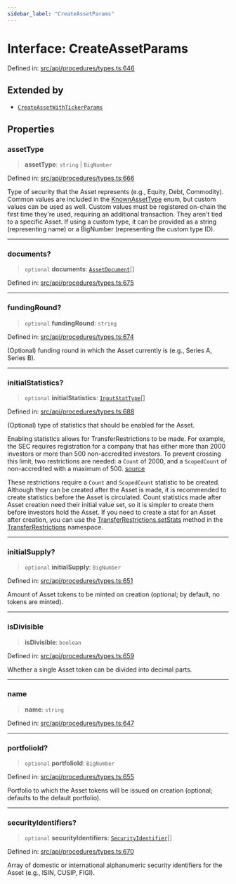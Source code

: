 ```yaml
---
sidebar_label: "CreateAssetParams"
---
```


# Interface: CreateAssetParams

Defined in: [src/api/procedures/types.ts:646](https://github.com/PolymeshAssociation/polymesh-sdk/blob/bee6a2fe7a8ce5db42a6982e793782182cde2153/src/api/procedures/types.ts#L646)

## Extended by

- [`CreateAssetWithTickerParams`](CreateAssetWithTickerParams.mdx)

## Properties

### assetType

> **assetType**: `string` \| `BigNumber`

Defined in: [src/api/procedures/types.ts:666](https://github.com/PolymeshAssociation/polymesh-sdk/blob/bee6a2fe7a8ce5db42a6982e793782182cde2153/src/api/procedures/types.ts#L666)

Type of security that the Asset represents (e.g., Equity, Debt, Commodity). Common values are included in the
  [KnownAssetType](../../../entities/Asset/types/enumerations/KnownAssetType.mdx) enum, but custom values can be used as well. Custom values must be registered on-chain the first time
  they're used, requiring an additional transaction. They aren't tied to a specific Asset.
  If using a custom type, it can be provided as a string (representing name) or a BigNumber (representing the custom type ID).

***

### documents?

> `optional` **documents**: [`AssetDocument`](../../../entities/Asset/types/interfaces/AssetDocument.mdx)[]

Defined in: [src/api/procedures/types.ts:675](https://github.com/PolymeshAssociation/polymesh-sdk/blob/bee6a2fe7a8ce5db42a6982e793782182cde2153/src/api/procedures/types.ts#L675)

***

### fundingRound?

> `optional` **fundingRound**: `string`

Defined in: [src/api/procedures/types.ts:674](https://github.com/PolymeshAssociation/polymesh-sdk/blob/bee6a2fe7a8ce5db42a6982e793782182cde2153/src/api/procedures/types.ts#L674)

(Optional) funding round in which the Asset currently is (e.g., Series A, Series B).

***

### initialStatistics?

> `optional` **initialStatistics**: [`InputStatType`](../../../entities/types/type-aliases/InputStatType.mdx)[]

Defined in: [src/api/procedures/types.ts:688](https://github.com/PolymeshAssociation/polymesh-sdk/blob/bee6a2fe7a8ce5db42a6982e793782182cde2153/src/api/procedures/types.ts#L688)

(Optional) type of statistics that should be enabled for the Asset.

Enabling statistics allows for TransferRestrictions to be made. For example, the SEC requires registration for a company that
has either more than 2000 investors or more than 500 non-accredited investors. To prevent crossing this limit, two restrictions are
needed: a `Count` of 2000, and a `ScopedCount` of non-accredited with a maximum of 500. [source](https://www.sec.gov/info/smallbus/secg/jobs-act-section-12g-small-business-compliance-guide.htm)

These restrictions require a `Count` and `ScopedCount` statistic to be created. Although they can be created after the Asset is made, it is recommended to create statistics
before the Asset is circulated. Count statistics made after Asset creation need their initial value set, so it is simpler to create them before investors hold the Asset.
If you need to create a stat for an Asset after creation, you can use the [TransferRestrictions.setStats](../../../entities/Asset/Fungible/TransferRestrictions/classes/TransferRestrictions.mdx#setstats) method in the [TransferRestrictions](../../../entities/Asset/Fungible/TransferRestrictions/classes/TransferRestrictions.mdx) namespace.

***

### initialSupply?

> `optional` **initialSupply**: `BigNumber`

Defined in: [src/api/procedures/types.ts:651](https://github.com/PolymeshAssociation/polymesh-sdk/blob/bee6a2fe7a8ce5db42a6982e793782182cde2153/src/api/procedures/types.ts#L651)

Amount of Asset tokens to be minted on creation (optional; by default, no tokens are minted).

***

### isDivisible

> **isDivisible**: `boolean`

Defined in: [src/api/procedures/types.ts:659](https://github.com/PolymeshAssociation/polymesh-sdk/blob/bee6a2fe7a8ce5db42a6982e793782182cde2153/src/api/procedures/types.ts#L659)

Whether a single Asset token can be divided into decimal parts.

***

### name

> **name**: `string`

Defined in: [src/api/procedures/types.ts:647](https://github.com/PolymeshAssociation/polymesh-sdk/blob/bee6a2fe7a8ce5db42a6982e793782182cde2153/src/api/procedures/types.ts#L647)

***

### portfolioId?

> `optional` **portfolioId**: `BigNumber`

Defined in: [src/api/procedures/types.ts:655](https://github.com/PolymeshAssociation/polymesh-sdk/blob/bee6a2fe7a8ce5db42a6982e793782182cde2153/src/api/procedures/types.ts#L655)

Portfolio to which the Asset tokens will be issued on creation (optional; defaults to the default portfolio).

***

### securityIdentifiers?

> `optional` **securityIdentifiers**: [`SecurityIdentifier`](../../../entities/Asset/types/interfaces/SecurityIdentifier.mdx)[]

Defined in: [src/api/procedures/types.ts:670](https://github.com/PolymeshAssociation/polymesh-sdk/blob/bee6a2fe7a8ce5db42a6982e793782182cde2153/src/api/procedures/types.ts#L670)

Array of domestic or international alphanumeric security identifiers for the Asset (e.g., ISIN, CUSIP, FIGI).
